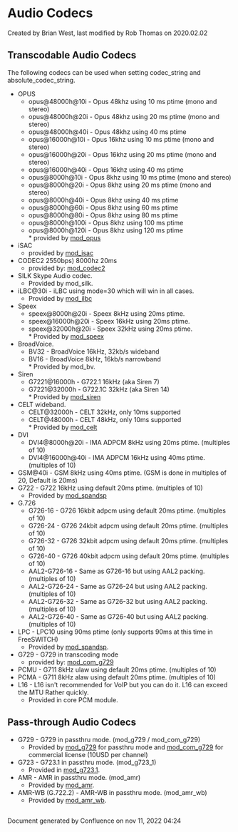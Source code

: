 
# Audio Codecs 

 Created by  Brian West, last modified by  Rob Thomas on 2020.02.02

## Transcodable Audio Codecs

The following codecs can be used when setting codec\_string and absolute\_codec\_string.

* OPUS  
   * opus@48000h@10i - Opus 48khz using 10 ms ptime (mono and stereo)  
   * opus@48000h@20i - Opus 48khz using 20 ms ptime (mono and stereo)  
   * opus@48000h@40i - Opus 48khz using 40 ms ptime  
   * opus@16000h@10i - Opus 16khz using 10 ms ptime (mono and stereo)  
   * opus@16000h@20i - Opus 16khz using 20 ms ptime (mono and stereo)  
   * opus@16000h@40i - Opus 16khz using 40 ms ptime  
   * opus@8000h@10i - Opus 8khz using 10 ms ptime (mono and stereo)  
   * opus@8000h@20i - Opus 8khz using 20 ms ptime (mono and stereo)  
   * opus@8000h@40i - Opus 8khz using 40 ms ptime  
   * opus@8000h@60i - Opus 8khz using 60 ms ptime  
   * opus@8000h@80i - Opus 8khz using 80 ms ptime  
   * opus@8000h@100i - Opus 8khz using 100 ms ptime  
   * opus@8000h@120i - Opus 8khz using 120 ms ptime  
         * provided by [mod\_opus](../Modules/mod_opus_6586850.mdx#about)
* iSAC  
   * provided by [mod\_isac](../Modules/mod_isac_6586969.mdx#about)
* CODEC2 2550bps) 8000hz 20ms  
   * provided by: [mod\_codec2](../Modules/mod_codec2_6587354.mdx#about)
* SILK Skype Audio codec.  
   * Provided by mod\_silk.
* iLBC@30i - iLBC using mode=30 which will win in all cases.  
   * Provided by [mod\_ilbc](../Modules/mod_iLBC_3375542.mdx#about)
* Speex  
   * speex@8000h@20i - Speex 8kHz using 20ms ptime.  
   * speex@16000h@20i - Speex 16kHz using 20ms ptime.  
   * speex@32000h@20i - Speex 32kHz using 20ms ptime.  
         * Provided by [mod\_speex](../Modules/mod_speex_6587480.mdx#about)
* BroadVoice.  
   * BV32 - BroadVoice 16kHz, 32kb/s wideband  
   * BV16 - BroadVoice 8kHz, 16kb/s narrowband  
         * Provided by mod\_bv.
* Siren  
   * G7221@16000h - G722.1 16kHz (aka Siren 7)  
   * G7221@32000h - G722.1C 32kHz (aka Siren 14)  
         * Provided by [mod\_siren](../Modules/mod_siren_3965524.mdx#test)
* CELT wideband.  
   * CELT@32000h - CELT 32kHz, only 10ms supported  
   * CELT@48000h - CELT 48kHz, only 10ms supported  
         * Provided by [mod\_celt](../Modules/mod_celt_3964992.mdx#test)
* DVI  
   * DVI4@8000h@20i - IMA ADPCM 8kHz using 20ms ptime. (multiples of 10)  
   * DVI4@16000h@40i - IMA ADPCM 16kHz using 40ms ptime. (multiples of 10)
* GSM@40i - GSM 8kHz using 40ms ptime. (GSM is done in multiples of 20, Default is 20ms)
* G722 - G722 16kHz using default 20ms ptime. (multiples of 10)  
   * Provided by [mod\_spandsp](../Modules/mod_spandsp_6587021.mdx#--)
* G.726  
   * G726-16 - G726 16kbit adpcm using default 20ms ptime. (multiples of 10)  
   * G726-24 - G726 24kbit adpcm using default 20ms ptime. (multiples of 10)  
   * G726-32 - G726 32kbit adpcm using default 20ms ptime. (multiples of 10)  
   * G726-40 - G726 40kbit adpcm using default 20ms ptime. (multiples of 10)  
   * AAL2-G726-16 - Same as G726-16 but using AAL2 packing. (multiples of 10)  
   * AAL2-G726-24 - Same as G726-24 but using AAL2 packing. (multiples of 10)  
   * AAL2-G726-32 - Same as G726-32 but using AAL2 packing. (multiples of 10)  
   * AAL2-G726-40 - Same as G726-40 but using AAL2 packing. (multiples of 10)
* LPC - LPC10 using 90ms ptime (only supports 90ms at this time in FreeSWITCH)  
   * Provided by [mod\_spandsp](../Modules/mod_spandsp_6587021.mdx#--).
* G729 - G729 in transcoding mode  
   * provided by: [mod\_com\_g729](../Modules/mod_g729_3375549.mdx#about)
* PCMU - G711 8kHz ulaw using default 20ms ptime. (multiples of 10)
* PCMA - G711 8kHz alaw using default 20ms ptime. (multiples of 10)
* L16 - L16 isn't recommended for VoIP but you can do it. L16 can exceed the MTU Rather quickly.  
   * Provided in core PCM module.

## Pass-through Audio Codecs

* G729 - G729 in passthru mode. (mod\_g729 / mod\_com\_g729)  
   * Provided by [mod\_g729](../Modules/mod_g729_3375549.mdx#about) for passthru mode and [mod\_com\_g729](../Modules/mod_com_g729_1049284.mdx#about) for commercial license (10USD per channel)
* G723 - G723.1 in passthru mode. (mod\_g723\_1)  
   * Provided in [mod\_g723.1](../Modules/mod_g723_1_3375594.mdx#about).
* AMR - AMR in passthru mode. (mod\_amr)  
   * Provided by [mod\_amr](../Modules/mod_amr_3964984.mdx#about).
* AMR-WB (G.722.2) - AMR-WB in passthru mode. (mod\_amr\_wb)  
   * Provided by [mod\_amr\_wb](../Modules/mod_amr_wb_3964987.mdx#about).

##   

  
Document generated by Confluence on nov 11, 2022 04:24
